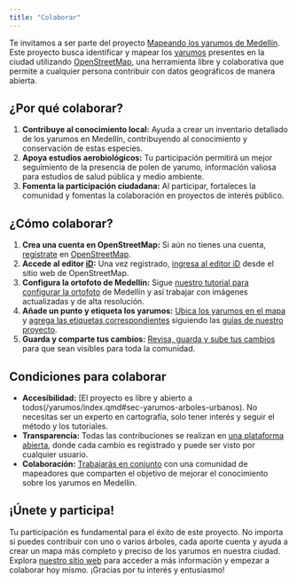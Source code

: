```yaml
---
title: "Colaborar"
---
```


Te invitamos a ser parte del proyecto [Mapeando los yarumos de Medellín](/index.qmd). Este proyecto busca identificar y mapear los [yarumos](/yarumos/index.qmd#sec-yarumos-son) presentes en la ciudad utilizando [OpenStreetMap](/metodo/index.qmd#sec-metodo-osm), una herramienta libre y colaborativa que permite a cualquier persona contribuir con datos geográficos de manera abierta.

## ¿Por qué colaborar?

1.  **Contribuye al conocimiento local:** Ayuda a crear un inventario detallado de los yarumos en Medellín, contribuyendo al conocimiento y conservación de estas especies.
2.  **Apoya estudios aerobiológicos:** Tu participación permitirá un mejor seguimiento de la presencia de polen de yarumo, información valiosa para estudios de salud pública y medio ambiente.
3.  **Fomenta la participación ciudadana:** Al participar, fortaleces la comunidad y fomentas la colaboración en proyectos de interés público.

## ¿Cómo colaborar?

1.  **Crea una cuenta en OpenStreetMap:** Si aún no tienes una cuenta, [regístrate](/metodo/index.qmd#sec-metodo-antes-mapear) en [OpenStreetMap](https://www.openstreetmap.org/).
2.  **Accede al editor [iD](/metodo/index.qmd#sec-metodo-editores):** Una vez registrado, [ingresa al editor iD](/tutoriales/id-arbol/index.qmd#sec-mapeandoid-id) desde el sitio web de OpenStreetMap.
3.  **Configura la ortofoto de Medellín:** Sigue [nuestro tutorial para configurar la ortofoto](/tutoriales/id-arbol/index.qmd#sec-mapeandoid-ortofoto) de Medellín y así trabajar con imágenes actualizadas y de alta resolución.
4.  **Añade un punto y etiqueta los yarumos:** [Ubica los yarumos en el mapa](/tutoriales/id-arbol/index.qmd#sec-mapeandoid-punto) y [agrega las etiquetas correspondientes](/tutoriales/id-arbol/index.qmd#sec-mapeandoid-arbol) siguiendo las [guías de nuestro proyecto](/metodo/index.qmd#sec-metodo-etiquetas).
5.  **Guarda y comparte tus cambios:** [Revisa, guarda y sube tus cambios](/tutoriales/id-arbol/index.qmd#sec-mapeandoid-guardar) para que sean visibles para toda la comunidad.

## Condiciones para colaborar

-   **Accesibilidad:** [El proyecto es libre y abierto a todos(/yarumos/index.qmd#sec-yarumos-arboles-urbanos). No necesitas ser un experto en cartografía, solo tener interés y seguir el método y los tutoriales.
-   **Transparencia:** Todas las contribuciones se realizan en [una plataforma abierta](/metodo/index.qmd#sec-metodo-osm), donde cada cambio es registrado y puede ser visto por cualquier usuario.
-   **Colaboración:** [Trabajarás en conjunto](/contacto/index.qmd) con una comunidad de mapeadores que comparten el objetivo de mejorar el conocimiento sobre los yarumos en Medellín.

## ¡Únete y participa!

Tu participación es fundamental para el éxito de este proyecto. No importa si puedes contribuir con uno o varios árboles, cada aporte cuenta y ayuda a crear un mapa más completo y preciso de los yarumos en nuestra ciudad. Explora [nuestro sitio web](/index.qmd) para acceder a más información y empezar a colaborar hoy mismo. ¡Gracias por tu interés y entusiasmo!
